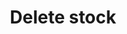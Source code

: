 ---
title: 'Delete stock'
openapi: 'DELETE /2023-11/admin/stocks/{id}'
description: 'Deletes an existing stock entry from the inventory system. This endpoint permanently removes the specified stock record and its associations. Use with caution, as deleted stock data cannot be recovered.'
---
